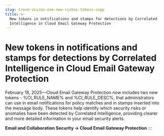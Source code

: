 ```yaml
---
slug: trend-vision-one-new-riskai-tokens-cegp
title: >-
  New tokens in notifications and stamps for detections by Correlated
  Intelligence in Cloud Email Gateway Protection
---
```

# New tokens in notifications and stamps for detections by Correlated Intelligence in Cloud Email Gateway Protection

February 18, 2025—Cloud Email Gateway Protection now includes two new tokens - %CI_RULE_NAME% and %CI_RULE_DESC%, that administrators can use in email notifications for policy matches and in stamps inserted into the message body. These tokens help identify which security risks or anomalies have been detected by Correlated Intelligence, providing clearer and more detailed information in your email security alerts.

**Email and Collaboration Security → Cloud Email Gateway Protection**
:::

